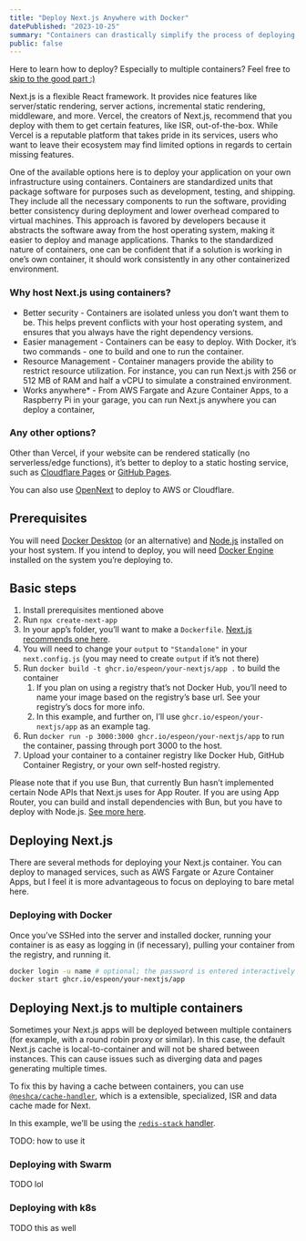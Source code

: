 ```yaml
---
title: "Deploy Next.js Anywhere with Docker"
datePublished: "2023-10-25"
summary: "Containers can drastically simplify the process of deploying your Next.js app across various environments."
public: false
---
```



Here to learn how to deploy? Especially to multiple containers? Feel free to [skip to the good part :)](#deploying-nextjs-to-multiple-containers)

Next\.js is a flexible React framework. It provides nice features like server/static rendering, server actions, incremental static rendering, middleware, and more. Vercel, the creators of Next.js, recommend that you deploy with them to get certain features, like ISR, out-of-the-box. While Vercel is a reputable platform that takes pride in its services, users who want to leave their ecosystem may find limited options in regards to certain missing features.

One of the available options here is to deploy your application on your own infrastructure using containers. Containers are standardized units that package software for purposes such as development, testing, and shipping. They include all the necessary components to run the software, providing better consistency during deployment and lower overhead compared to virtual machines. This approach is favored by developers because it abstracts the software away from the host operating system, making it easier to deploy and manage applications. Thanks to the standardized nature of containers, one can be confident that if a solution is working in one’s own container, it should work consistently in any other containerized environment.

### Why host Next.js using containers?

- Better security - Containers are isolated unless you don’t want them to be. This helps prevent conflicts with your host operating system, and ensures that you always have the right dependency versions.
- Easier management - Containers can be easy to deploy. With Docker, it’s two commands - one to build and one to run the container. 
- Resource Management - Container managers provide the ability to restrict resource utilization. For instance, you can run Next.js with 256 or 512 MB of RAM and half a vCPU to simulate a constrained environment.
- Works anywhere* - From AWS Fargate and Azure Container Apps, to a Raspberry Pi in your garage, you can run Next.js anywhere you can deploy a container,

### Any other options?
Other than Vercel, if your website can be rendered statically (no serverless/edge functions), it’s better to deploy to a static hosting service, such as [Cloudflare Pages](https://developers.cloudflare.com/pages/framework-guides/nextjs/deploy-a-static-nextjs-site/) or [GitHub Pages](https://github.com/gregrickaby/nextjs-github-pages). 

You can also use [OpenNext](https://opennext.js.org) to deploy to AWS or Cloudflare.

## Prerequisites
You will need [Docker Desktop](https://docs.docker.com/desktop/) (or an alternative) and [Node.js](https://nodejs.org/en) installed on your host system.  If you intend to deploy, you will need [Docker Engine](https://docs.docker.com/engine) installed on the system you’re deploying to.

## Basic steps
1. Install prerequisites mentioned above
2. Run `npx create-next-app`
3. In your app’s folder, you’ll want to make a `Dockerfile`. [Next.js recommends one here](https://github.com/vercel/next.js/blob/canary/examples/with-docker/Dockerfile).
4. You will need to change your `output` to `"Standalone"` in your `next.config.js` (you may need to create `output` if it’s not there)
5. Run `docker build -t ghcr.io/espeon/your-nextjs/app .` to build the container
	1. If you plan on using a registry that’s not Docker Hub, you’ll need to name your image based on the registry’s base url. See your registry’s docs for more info.
	2. In this example, and further on, I’ll use `ghcr.io/espeon/your-nextjs/app` as an example tag.
6. Run `docker run -p 3000:3000 ghcr.io/espeon/your-nextjs/app` to run the container, passing through port 3000 to the host.
7. Upload your container to a container registry like Docker Hub, GitHub Container Registry, or your own self-hosted registry.

Please note that if you use Bun, that currently Bun hasn’t implemented certain Node APIs that Next.js uses for App Router. If you are using App Router, you can build and install dependencies with Bun, but you have to deploy with Node.js. [See more here](https://bun.sh/guides/ecosystem/nextjs).


## Deploying Next.js 
There are several methods for deploying your Next.js container. You can deploy to managed services, such as AWS Fargate or Azure Container Apps, but I feel it is more advantageous to focus on deploying to bare metal here.

### Deploying with Docker
Once you’ve SSHed into the server and installed docker, running your container is as easy as logging in (if necessary), pulling your container from the registry, and running it.

```sh
docker login -u name # optional; the password is entered interactively
docker start ghcr.io/espeon/your-nextjs/app
```
## Deploying Next.js to multiple containers
Sometimes your Next.js apps will be deployed between multiple containers (for example, with a round robin proxy or similar). In this case, the default Next.js cache is local-to-container and will not be shared between instances. This can cause issues such as diverging data and pages generating multiple times.

To fix this by having a cache between containers, you can use [`@neshca/cache-handler`](https://github.com/caching-tools/next-shared-cache), which is a extensible, specialized, ISR and data cache made for Next.

In this example, we’ll be using the [`redis-stack` handler](https://caching-tools.github.io/next-shared-cache/handlers/redis-stack).

TODO: how to use it

### Deploying with Swarm
TODO lol
### Deploying with k8s
TODO this as well